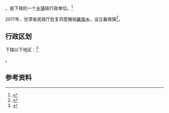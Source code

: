 {{中国乡级行政区|62/11/21/206/000}}

'''{{PAGENAMEBASE}}'''，是{{PRC admin/fullname|62/11/21/206/000|3}}下辖的一个[[乡镇|乡镇]]级行政单位。<ref>{{PRC admin/ref sgc|{{PRC admin/parent|62/11/21/206/000}}}}</ref>

2017年，甘肃省民政厅批复同意撤销[[襄南乡|襄南乡]]，设立襄南镇<ref>{{Cite web |url=http://www.gsmz.gov.cn/articles/2017/08/23/article_3_112051_1.html |title=甘肃省民政厅关于定西市渭源县等4县20个乡撤乡改镇的批复（甘民复〔2017〕110号） |access-date=2017-09-17 |archive-date=2017-09-17 |archive-url=https://web.archive.org/web/20170917171011/http://www.gsmz.gov.cn/articles/2017/08/23/article_3_112051_1.html |dead-url=yes }}</ref>。

== 行政区划 ==

{{PAGENAMEBASE}}下辖以下地区：<ref>{{PRC admin/ref sgc|62/11/21/206/000}}</ref>

{{PRC admin/children|62/11/21/206/000}}。

== 参考资料 ==

{{reflist}}

{{行政区划小作品}}
{{PRC admin/navcat|62/11/21/206/000}}